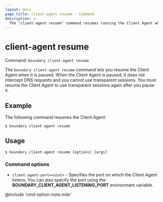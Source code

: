 ```yaml
---
layout: docs
page_title: client-agent resume - Command
description: >-
  The "client-agent resume" command resumes running the Client Agent when it is paused.
---
```


# client-agent resume

Command: `boundary client-agent resume`

The `boundary client-agent resume` command lets you resume the Client Agent when it is paused.
When the Client Agent is paused, it does not intercept DNS requests and you cannot use transparent sessions.
You must resume the Client Agent to use transparent sessions again after you pause it.

## Example

The following command resumes the Client Agent:

```shell-session
$ boundary client-agent resume
```

## Usage

<CodeBlockConfig hideClipboard>

```shell-session
$ boundary client-agent resume [options] [args]
```

</CodeBlockConfig>

### Command options

- `client-agent-port=<uint>` - Specifies the port on which the Client Agent listens.
You can also specify the port using the **BOUNDARY_CLIENT_AGENT_LISTENING_PORT** environment variable.

@include 'cmd-option-note.mdx'
